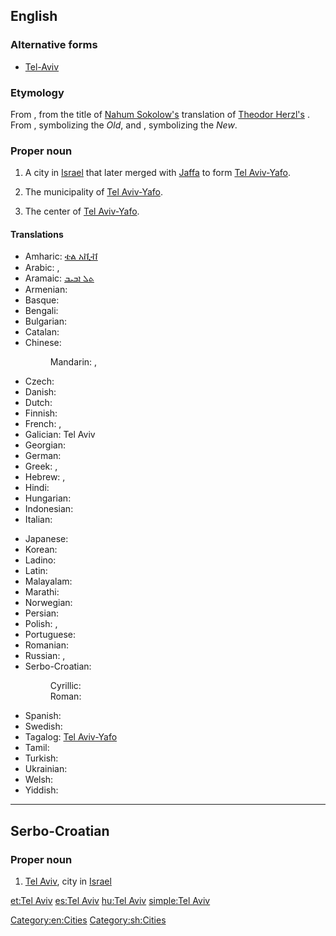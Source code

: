 ==English==
{{wikipedia}}

===Alternative forms===
* [[Tel-Aviv]]

===Etymology===
From {{etyl|he}} {{term|תל אביב|תֵּל־אָבִיב|tr=Tel Aviv|lang=he}}, from the title of [[w:Nahum Sokolow|Nahum Sokolow's]] translation of [[w:Theodor Herzl|Theodor Herzl's]] {{term|w:Altneuland|Altneuland|The Old New Land}}. From {{term|תל|תֵּל|tr=tel|lang=he|hill formed by ancient ruins}}, symbolizing the ''Old'', and {{term|אביב|אָבִיב|tr=aviv|lang=he|Spring}}, symbolizing the ''New''.

===Proper noun===
{{en-proper noun}}

# A city in [[Israel]] that later merged with [[Jaffa]] to form [[Tel Aviv-Yafo]].
# {{informally|or|formerly}} The municipality of [[Tel Aviv-Yafo]].
# The center of [[Tel Aviv-Yafo]].

====Translations====
{{trans-top|city in Israel}}
* Amharic: [[ቴል አቪቭ]]
* Arabic: {{t-|ar|تل أبيب|tr=talli 'abiib|sc=Arab}}, {{t-|ar|تل أبيب يافا|tr=tálli 'abiib yaafa|sc=Arab}}
* Aramaic: [[ܬܠ ܐܒܝܒ]]
* Armenian: {{t-|hy|Թել Ավիվ|tr=T'el Aviv|sc=Armn}}
* Basque: {{t-|eu|Tel Aviv}}
* Bengali: {{t-|bn|তেল আভিভ|sc=Beng}}
* Bulgarian: {{t-|bg|Тел Авив|sc=Cyrl}}
* Catalan: {{t-|ca|Tel Aviv}}
* Chinese:
*: Mandarin: {{t|cmn|特拉維夫|sc=Hani}}, {{t|cmn|特拉维夫|tr=[[Tèlāwéifū]]|sc=Hani}}
* Czech: {{t-|cs|Tel Aviv}}
* Danish: {{t-|da|Tel Aviv}}
* Dutch: {{t-|nl|Tel Aviv}}
* Finnish: {{t-|fi|Tel Aviv}}
* French: {{t-|fr|Tel Aviv|m}}, {{t-|fr|Tel-Aviv-Jaffa|m}}
* Galician: Tel Aviv
* Georgian: {{t-|ka|თელ-ავივი|tr=t‘el-avivi|sc=Geor}}
* German: {{t-|de|Tel Aviv-Jaffa}}
* Greek: {{t-|el|Τελ Αβίβ|tr=Tel Avív|sc=Grek}}, {{t-|el|Τελ Αβίβ - Γιάφα|tr=Tel Avív-Yáfa|sc=Grek}}
* Hebrew: {{t+|he|תל אביב|f|tr=tel aviv|sc=Hebr}}, {{t-|he|תל אביב-יפו|tr=tel aviv–yafo|sc=Hebr}}
* Hindi: {{t-|hi|तेल अवीव|tr=tel avīv|sc=Deva}}
* Hungarian: {{t+|hu|Tel Aviv}}
* Indonesian: {{t-|id|Tel Aviv}}
* Italian: {{t-|it|Tel Aviv|f}}
{{trans-mid}}
* Japanese: {{t-|ja|テルアビブ|tr=Teru-Abibu}}
* Korean: {{t-|ko|텔아비브|tr=Tel-Abibeu|sc=Hang}}
* Ladino: {{tø|lad|Tel Aviv|sc=Latn}}
* Latin: {{t-|la|Telavivum}}
* Malayalam: {{t-|ml|ടെല് അവീവ്|sc=Mlym}}
* Marathi: {{t-|mr|तेल अवीव|n|tr=tela avīva|sc=Deva}}
* Norwegian: {{t-|no|Tel Aviv}}
* Persian: {{t-|fa|تلآویو|sc=fa-Arab}}
* Polish: {{t-|pl|Tel Awiw}}, {{t+|pl|Tel Awiw-Jafa}}
* Portuguese: {{t-|pt|Tel Aviv-Yafo}}
* Romanian: {{t-|ro|Tel Aviv}}
* Russian: {{t-|ru|Тель-Авив|m|tr=Tel’-Avív|sc=Cyrl}}, {{t-|ru|Тель-Авив — Яффо|m|tr=Tel’-Avív - Jáffo|sc=Cyrl}}
* Serbo-Croatian:
*: Cyrillic: {{t-|sh|Тел Авив|m|sc=Cyrl}}
*: Roman: {{t-|sh|Tel Aviv|m}}
* Spanish: {{t+|es|Tel Aviv|m}}
* Swedish: {{t-|sv|Tel Aviv}}
* Tagalog: [[Tel Aviv-Yafo]]
* Tamil: {{t-|ta|டெல் அவீவ்}}
* Turkish: {{t-|tr|Tel Aviv}}
* Ukrainian: {{t-|uk|Тель-Авів|m|tr=Tel’-Avív}}
* Welsh: {{t-|cy|Tel Aviv}}
* Yiddish: {{t-|yi|תל אביב|tr=tel aviv|sc=Hebr}}
{{trans-bottom}}

[[Category:en:Cities]]

----

==Serbo-Croatian==

===Proper noun===
{{sh-proper noun|g=m|r|Тел Авив}}

# [[#English|Tel Aviv]], city in [[Israel]]

[[Category:sh:Cities]]

[[et:Tel Aviv]]
[[es:Tel Aviv]]
[[hu:Tel Aviv]]
[[simple:Tel Aviv]]
